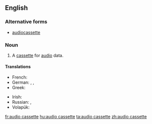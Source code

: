 ==English==

===Alternative forms===
* [[audiocassette]]

===Noun===
{{en-noun|head=[[audio]] [[cassette]]}}

# A [[cassette]] for [[audio]] data.

====Translations====
{{trans-top|cassette for audio data}}
* French: {{t+|fr|cassette audio|f}}
* German: {{t+|de|Kassette|f}}, {{t|de|Audiokassette|f}}, {{t|de|Tonkassette|f}}
* Greek: {{t|el|κασέτα ήχου|f}}
{{trans-mid}}
* Irish: {{t|ga|closchaiséad|m}}
* Russian: {{t+|ru|магнитофо́нная кассе́та|f}}, {{t+|ru|аудиокассе́та|f}}
* Volapük: {{t|vo|tonakasät}}
{{trans-bottom}}

[[fr:audio cassette]]
[[hu:audio cassette]]
[[ta:audio cassette]]
[[zh:audio cassette]]
